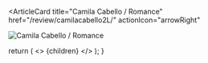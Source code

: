 <ArticleCard
  title="Camila Cabello / Romance"
  href="/review/camilacabello2L/"
  actionIcon="arrowRight"
>

![Camila Cabello / Romance](../../images/cd/camilacabello2L.jpg)

</ArticleCard>

  return (
    <>
      {children}
    </>
  );
}
